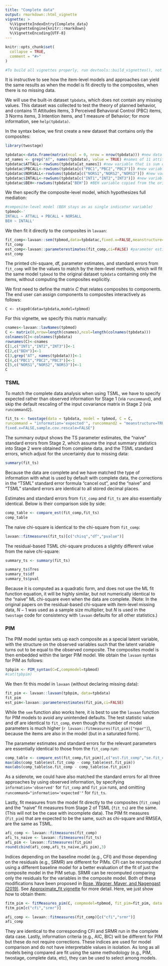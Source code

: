 ```yaml
---
title: "Complete data"
output: rmarkdown::html_vignette
vignette: >
  %\VignetteIndexEntry{Complete_data}
  %\VignetteEngine{knitr::rmarkdown}
  %\VignetteEncoding{UTF-8}
---
```


```r
knitr::opts_chunk$set(
  collapse = TRUE,
  comment = "#>"
)

#To build all vignettes properly, run devtools::build_vignettes(), not devtools::build_rmd("vignettes/Complete_data.Rmd"). This command ensures all vignettes are compiled correctly and links are processed within the package context.
```

It is instructive to see how the item-level models and approaches can yield the same results as when the model is fit directly to the composites, when there is no missing data. 

We will use the built-in dataset `tpbdata`, which does not contain any missing values. This dataset was collected to test the theory of planned behavior, and contains 11 Attitudes items, 3 Perceived Behavioral Control (PBC) items, 3 Norms items, 3 Intention items, and 1 measure of Behavior; for more information, see `help(tpbdata)`. 

In the syntax below, we first create a new dataset that contains only the composites: 

```r
library(twostage)

tpbdatac<-data.frame(matrix(ncol = 0, nrow = nrow(tpbdata))) #new data frame
at_names <- grep("AT", names(tpbdata), value = TRUE) #names of 11 attitude items
tpbdatac$ATTALL<-rowSums(tpbdata[at_names]) #new variable that is sum of 11 attitude items
tpbdatac$PBCALL<-rowSums(tpbdata[c("PBC1","PBC2","PBC3")]) #new variable that is sum of 3 PBC items
tpbdatac$NORSALL<-rowSums(tpbdata[c("NORS1","NORS2","NORS3")]) #new variable that is sum of 3 NORS items
tpbdatac$INTALL<-rowSums(tpbdata[c("INT1","INT2","INT3")]) #new variable that is sum of 3 INT items
tpbdatac$BEH<-rowSums(tpbdata["BEH"]) #BEH variable copied from the original dataset
```

We then specify the composite-level model, which hypothesizes full mediation: 

```r
#composite-level model (BEH stays as as single indicator variable)
tpbmod<-'
INTALL ~ ATTALL + PBCALL + NORSALL
BEH ~ INTALL'
```

We then fit it directly to the composites in `lavaan`: 
```r
fit_comp<-lavaan::sem(tpbmod,data=tpbdatac,fixed.x=FALSE,meanstructure=TRUE)
fit_comp
est_comp<-lavaan::parameterestimates(fit_comp,ci=FALSE) #parameter estimates
est_comp

```
The printed chi-square, df, parameter estimates, and standard errors from `fit_comp` will be the values to match by the item-level methods, which will fit the same model `tpbmod` to the original dataset `tpbdata` containing only the items, without computing the composites explicitly. 

We first need to define the matrix $C$ that relates composites to components. The end user can assign components to composites interactively as follows:

``` 
C <- stage0(data=tpbdata,model=tpbmod)
```
For this vignette, we specify this matrix manually: 

```r
cnames<-lavaan::lavNames(tpbmod)
C <- matrix(0,nrow=length(cnames),ncol=length(colnames(tpbdata)))
colnames(C)<-colnames(tpbdata)
rownames(C)<-cnames
C[1,c("INT1","INT2","INT3")]<-1
C[2,c("BEH")]<-1
C[3,grep("AT", names(tpbdata))]<-1
C[4,c("PBC1","PBC2","PBC3")]<-1
C[5,c("NORS1","NORS2","NORS3")]<-1
C
```

### TSML 

To match the complete data analysis when using TSML, we have to specify expected rather than observed information for Stage 1 (via `runcommand`), and skip the default rescaling of the input covariance matrix in Stage 2 (via `runcommand2`).   

```r
fit_ts <- twostage(data = tpbdata, model = tpbmod, C = C,
runcommand = "information='expected'", runcommand2 = "meanstructure=TRUE,
fixed.x=FALSE,sample.cov.rescale=FALSE")
```

The summary output shows the TS parameter estimates, the "naive" standard errors from Stage 2, which assume the input summary statistics into Stage 2 were obtained from complete data, and the TSML standard errors, which adjust for the uncertainty due to missing data: 

```r
summary(fit_ts) 

```

Because the data are complete and we have matched the type of information with what is used by default with complete data, the corrections in the "TSML" standard error formula "cancel out", and the "naive" and "TSML" standard errors are identical to all stored decimal places.  

Estimates and standard errors from `fit_comp` and `fit_ts` are also essentially identical. Below is their comparison side by side:  

```r
comp_table <- compare_est(fit_comp,fit_ts)
comp_table
```

The naive chi-square is identical to the chi-square from `fit_comp`: 

```r
lavaan::fitmeasures(fit_ts)[c("chisq","df","pvalue")] 
```

The residual-based TSML chi-square produces a slightly different value from the naive chi-square:

```r
summary_ts <- summary(fit_ts) 

summary_ts$Tres
summary_ts$df
summary_ts$pval
```

Because it is computed as a quadratic form, and does not use the ML fit function equation, it will be highly similar, but not numerically identical to the "naive" ML chi-square even when the data are complete. (Note: In the original papers on the residual-based chi-square with item-level missing data, $N-1$ was used as a sample size multiplier, but $N$ is used in the `twostage` code for consistency with `lavaan` defaults for all other statistics.)

<!-- commented out GLS because it looks like the GLS chi-square is N*2*fmin, yet it matches TS with N-1, not N. 

Instead, it will be closer to the chi-square from the GLS method: 

```r
fit_comp_gls<-lavaan::sem(tpbmod,data=tpbdatac,fixed.x=FALSE,
                          meanstructure=TRUE,estimator="GLS") 
lavaan::fitmeasures(fit_comp_gls)[c("chisq","df","pvalue")] 

```
When the model is correct, both GLS and ML are asymptotically fully efficient, and they are also asymptotically equivalent. --> 

### PIM

The PIM model syntax sets up each composite as a special latent variable, with the structure on the observed variables such that the latent variable turns out to be equal to the observed composite. The composites model is then embedded within the larger PIM model. We obtain the `lavaan` syntax for PIM as follows: 
```r
tpbpim <- PIM_syntax(C=C,compmodel=tpbmod)
#cat(tpbpim)
```

We then fit this model in `lavaan` (without declaring missing data):

```r
fit_pim <- lavaan::lavaan(tpbpim, data=tpbdata)
fit_pim
est_pim<-lavaan::parameterestimates(fit_pim,ci=FALSE) 
```
While the `sem` function also works here, it is best to use the `lavaan` function for PIM models to avoid any unintended defaults. The test statistic value and df are identical to `fit_comp`, even though the number of model parameters is much higher (`r lavaan::fitmeasures(fit_pim)["npar"]`), because the items are also in the model (but in a saturated form).  

The parameter estimates and standard errors for the relevant parameters are essentially identical to those from the `fit_comp` run: 

```r
comp_table <- compare_est(fit_comp,fit_pim)[,c("est.fit_comp","se.fit_comp","est.fit_pim","se.fit_pim")]
max(abs(comp_table$est.fit_comp - comp_table$est.fit_pim)) 
max(abs(comp_table$se.fit_comp - comp_table$se.fit_pim)) 
```

As a sidenote, we could have also matched the standard errors for all three approaches by using observed information, by specifying ```information='observed'``` for `fit_comp` and `fit_pim` runs, and omitting `runcommand="information='expected'"` for `fit_ts`.  

Lastly, fit measures from the model fit directly to the composites (`fit_comp`) and the "naive" fit measures from Stage 2 of TSML (`fit_ts`) are the same. (This will not be the case with incomplete data). The PIM fit measures (`fit_pim`) that are expected to be the same, such as chi-square and RMSEA, are the same as TSML. 

```r
afi_comp <- lavaan::fitmeasures(fit_comp)
afi_ts_naive <- lavaan::fitmeasures(fit_ts) 
afi_pim <- lavaan::fitmeasures(fit_pim)
round(cbind(afi_comp,afi_ts_naive,afi_pim),3)
```

Indices depending on the baseline model (e.g., CFI) and those depending on the residuals (e.g., SRMR) are different for PIMs. CFI can be recomputed using a different baseline model for a better evaluation of the fit of just the composite model in the PIM setup. SRMR can be recomputed comparing only the residuals for the variables in the composite model. Both of these modifications have been proposed in [Rose, Wagner, Mayer, and Nagengast (2019)](https://online.ucpress.edu/collabra/article/5/1/9/112958/Model-Based-Manifest-and-Latent-Composite-Scores). See [Approximate_fit vignette](../doc/Approximate_fit.html) for more detail. Here, we just show how to obtain them: 

```r
fitm_pim <- fitMeasures_pim(C, compmodel=tpbmod, fit_pim=fit_pim, data = tpbdata, exog_cov = TRUE)
fitm_pim[c("cfi","srmr")]

afi_comp <- lavaan::fitmeasures(fit_comp)[c("cfi","srmr")]
afi_comp
```
They are identical to the corresponding CFI and SRMR run in the complete data case. Lastly, information criteria (e.g., AIC, BIC) will be different for PIM but these do not require corrections. These indices are used for model comparison and do not have interpretable values in isolation. As long as all models being compared are fit using the same methodology (e.g., PIM, twostage, complete data, etc), they can be used to select among models. 
